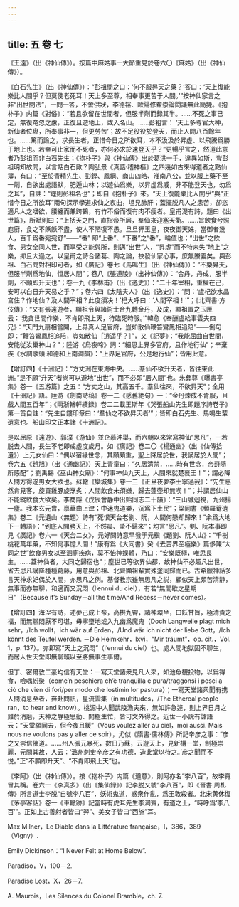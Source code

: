 ```yaml
---
---
---
```

title: 五 卷 七
---




《王遠》（出《神仙傳》）。按篇中麻姑事一大節重見於卷六〇《麻姑》（出《神仙傳》）。

《白石先生》（出《神仙傳》）：“彭祖問之曰：‘何不服昇天之藥？’答曰：‘天上復能樂比人間乎？但莫使老死耳！天上多至尊，相奉事更苦于人間。’”按神仙家言之非“出世間法”，一問一答，不啻供狀，李德裕、歐陽修輩崇論閎議無此簡捷。《抱朴子》内篇《對俗》：“若且欲留在世間者，但服半劑而録其半。……不死之事已定，無復奄忽之慮，正復且遊地上，或入名山。……彭袓言： ‘天上多尊官大神，新仙者位卑，所奉事非一，但更勞苦’；故不足役役於登天，而止人間八百餘年也。……篤而論之，求長生者，正惜今日之所欲耳，本不汲汲於昇虚、以飛騰爲勝于地上也。若幸可止家而不死者，亦何必求於速登天乎？”更暢乎言之，然道此意者乃彭祖而非白石先生；《抱朴子》與《神仙傳》出於葛洪一手，違異如斯，豈彭祖明知故問，以言餂白石歟？陶弘景《真誥·稽神樞》之四幾如古來得道者之點仙簿，有曰：“至於青精先生、彭鏗、鳳綱、商山四皓、淮南八公，並以服上藥不至一劑，自欲出處語默，肥遁山林；以遊仙爲樂，以昇虚爲戚，非不能登天也，勿爲之耳”，自註：“鏗則彭祖名也”；即自《抱朴子》來。“天上復能樂比人間乎”與“正惜今日之所欲耳”兩句探示學道求仙之衷曲，坦見肺肝；蓋擺脱凡人之患苦，卻恣適凡人之嗜欲，腰纏而兼跨鶴，有竹不俗而復有肉不瘦者。皇甫湜有詩，題曰《出世篇》，所賦則曰：“上括天之門，直指帝所居，羣仙來迎塞天衢。……旨飲食兮照庖廚，食之不飫飫不盡，使人不陋復不愚。旦旦狎玉皇，夜夜御天姝，當御者幾人，百千爲番宛宛舒”——“番” 即“上番”、“下番”之“番”，輪值也；“出世”之飲食、男女全同人世，而享受之能與所，則邁“出世”人，“昇虚”而不特未失“地上”之樂，抑且大過之。以皇甫之詩合諸葛、陶之論，抉發仙家心事，庶無賸義矣。與彭祖、白石問對相印可者，如《廣記》卷七《馬鳴生》（出《神仙傳》）：“不樂昇天，但服半劑爲地仙，恒居人間”；卷八《張道陵》（出神仙傳》）：“合丹，丹成，服半劑，不願即升天也”；卷一九《李林甫》（出《逸史》）：“二十年宰相，重權在己，安可以白日升天易之乎？”；卷六四《太陰夫人》（出《逸史》）：“問：‘盧杞欲水晶宫住？作地仙？及人間宰相？此度須决！’杞大呼曰：‘人間宰相！’”；《北齊書·方伎傳》：“又有張遠遊者，顯祖令與諸術士合九轉金丹，及成，顯祖置之玉匣云：‘我貪世間作樂，不肯即飛上天，待臨死時服。’”韓愈《奉酬盧給事雲夫四兄》：“天門九扇相當開，上界真人足官府，豈如散仙鞭笞鸞鳳相追陪”——倒句即：“鞭笞鸞鳳相追陪，豈如散仙［逍遥乎？］”，又《記夢》：“我能屈曲自世間，安能從汝巢神山？”；陸游《烏夜啼》詞：“細思上界多官府，且作地行仙”；辛棄疾《水調歌頭·和德和上南澗韻》：“上界足官府，公是地行仙”；皆用此意。

【增訂四】《十洲記》：“方丈洲在東海中央。……羣仙不欲升天者，皆往來此洲。”是不願“升天”者尚可以避地“出世”，而不必即“居人間”也。朱彝尊《曝書亭集》卷一《五游篇》之五：“方丈之山，其高五千。羣仙往來，不欲昇天”；全用《十洲記》語。陸游《劍南詩稿》卷一二《感舊絶句》一：“金丹煉成不肯服，且戲人間五百年”；《兩浙輶軒續録》卷二二載王斯年《哭張船山先生即題序詩卷子》第一首自註：“先生自鏤印章曰：‘羣仙之不欲昇天者’”；皆即白石先生、馬鳴生輩遺意也。船山印文正本諸《十洲記》。

是以屈原《遠遊》、郭璞《游仙》並企慕沖舉，而六朝以來常寫神仙“思凡”，一若脱去人間，長生不老即成虚度歲月。如《廣記》卷二〇《楊通幽》（出《仙傳拾遺》）上元女仙曰：“偶以宿緣世念，其願頗重，聖上降居於世，我謫居於人間”；卷六五《趙旭》（出《通幽記》）天上青童曰：“久居清禁，……時有世念，帝罸隨所感配”；劉禹錫《巫山神女廟》：“何事神仙九天上，人間來就楚襄王！”；謂必降人間方得遂男女大欲也。蘇轍《欒城集》卷一三《正旦夜夢李士寧過我》：“先生惠然肯見客，旋買雞豚旋烹炙；人間飲食未須嫌，歸去蓬壺却無喫！”；并謂居仙山不能縱飲食大欲矣。李商隱《戊辰會静中出貽同志二十韻》：“三山誠迴視，九州揚一塵。我本玄元胄，禀華由上津；中迷鬼道樂，沉爲下土民”；梁同書《頻羅菴遺集》卷二《元遺山〈無題〉詩有“死恨天台老劉、阮，人間何戀却歸來！”余爲大地下一轉語》：“到底人間勝天上，不然晨、肇不歸來”；均言“思凡”。劉、阮本事即見《廣記》卷六一《天台二女》，元好問詩意早發于元稹《題劉、阮人山》：“千樹桃花萬年藥，不知何事憶人間！”康有爲《大同書》癸《去苦界至極樂》篇侈陳“大同之世”飲食男女以至溷廁疾病，莫不怡神娱體，乃曰：“安樂既極，唯思長生。……蓋神仙者，大同之歸宿也”；塵世已等欲界仙都，故神仙不必超凡出世，省去思凡謫降種種葛藤，用意與彭祖、北齊顯祖輩實殊塗同歸而已。古希臘神話多言天神求妃偶於人間，亦思凡之例。基督教宗雖無思凡之説，顧似天上頗苦清静，無事而亦無聊，和適而又沉悶（l’ennui du ciel），有若“無間歇之星期日”（Because it’s Sunday－all the time/And Recess－never comes）。

【增訂四】海湼有詩，述夢己成上帝，高拱九霄，諸神環坐，口飫甘旨，極清貴之福，而無聊悶厭不可堪，毋寧墮地或入九幽爲魔鬼（Doch Langweile plagt mich sehr，/Ich wollt，ich wär auf Erden，/Und wär ich nicht der liebe Gott，/Ich könnt des Teufel werden. －Die Heimkehr，lxvi，“Mir träumt”，op. cit.，Vol. 1，p. 137）。亦即寫“天上之沉悶”（l’ennui du ciel）也。處人間地獄固不聊生，而居人世天堂即無聊賴以至將無事生事爾。

但丁、密爾敦二豪均信有天堂：一寫天堂諸衆見凡人來，如池魚覩投物，以爲得食，噞喁紛聚（come’n peschiera ch’è tranquilla e pura/traggonsi i pesci a ciò che vien di fori/per modo che lostimin lor pastura）；一寫天堂諸衆聞有携人間消息至者，奔赴問訊，星流雲集（in multitudes，/The Ethereal people ran，to hear and know）。桃源中人聞武陵漁夫來，無如許急遽，則上界日月之難於消磨，天神之静極思動、閒極生忙，皆可文外得之。近世一小説有謔語云：“天堂願同去，但今夜且緩”（Vous voulez aller au ciel，moi aussi. Mais nous ne voulons pas y aller ce soir），尤似《隋書·儒林傳》所記辛彦之事：“彦之又崇信佛道。……州人張元暴死，數日乃蘇，云遊天上，見新構一堂，制極祟麗，元問其故，人云：‘潞州刺史辛彦之有功德，造此堂以待之。’彦之聞而不悦。”正“不願即升天”、“不肯即飛上天”也。

《李阿》（出《神仙傳》）。按《抱朴子》内篇《道意》，則阿亦名“李八百”，故李寬冒其稱。卷六一《李真多》（出《集仙録》）記李脱又號“李八百”，即《晉書·周札傳》所言道士李脱“自號李八百”，妖術鬼道，惑衆作亂，爲王敦殺者。北宋黄休復《茅亭客話》卷一《車轍跡》記當時有虎耳先生李洞賓，有道之士，“時呼爲‘李八百’”。正如上古善射者皆曰“羿”、美女子皆曰“西施”耳。

Max Milner，Le Diable dans la Littérature française，I，386，389（Vigny）.

Emily Dickinson：“I Never Felt at Home Below”.

Paradiso，V，100－2.

Paradise Lost，X，26－7.

A. Maurois，Les Silences du Colonel Bramble，ch. 7.